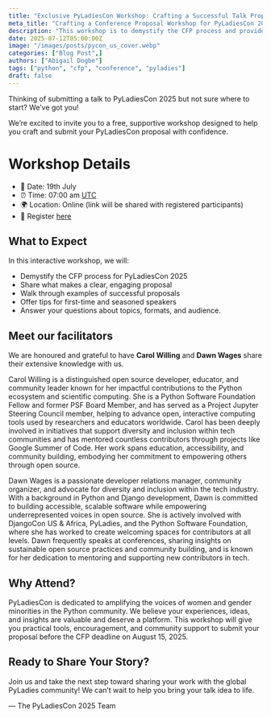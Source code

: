 ```yaml
---
title: "Exclusive PyLadiesCon Workshop: Crafting a Successful Talk Proposal"
meta_title: "Crafting a Conference Proposal Workshop for PyLadiesCon 2025"
description: "This workshop is to demystify the CFP process and provide vaulable tips on crafting a proposal"
date: 2025-07-12T05:00:00Z
image: "/images/posts/pycon_us_cover.webp"
categories: ["Blog Post",]
authors: ["Abigail Dogbe"]
tags: ["python", "cfp", "conference", "pyladies"]
draft: false
---
```


Thinking of submitting a talk to PyLadiesCon 2025 but not sure where to start? We’ve got you!

We’re excited to invite you to a free, supportive workshop designed to help you craft and submit your PyLadiesCon proposal with confidence.
# Workshop Details
- 📅 Date: 19th July
- ⏰ Time: 07:00 am [UTC](https://time.is/UTC)
- 🌍 Location: Online (link will be shared with registered participants)
- 💌 Register [here](https://lu.ma/nkkeq1lz)

## What to Expect
In this interactive workshop, we will:
- Demystify the CFP process for PyLadiesCon 2025
- Share what makes a clear, engaging proposal
- Walk through examples of successful proposals
- Offer tips for first-time and seasoned speakers
- Answer your questions about topics, formats, and audience.

## Meet our facilitators
We are honoured and grateful to have **Carol Willing** and **Dawn Wages** share their extensive knowledge with us.

Carol Willing is a distinguished open source developer, educator, and community leader known for her impactful contributions to the Python ecosystem and scientific computing. She is a Python Software Foundation Fellow and former PSF Board Member, and has served as a Project Jupyter Steering Council member, helping to advance open, interactive computing tools used by researchers and educators worldwide. Carol has been deeply involved in initiatives that support diversity and inclusion within tech communities and has mentored countless contributors through projects like Google Summer of Code. Her work spans education, accessibility, and community building, embodying her commitment to empowering others through open source.

Dawn Wages is a passionate developer relations manager, community organizer, and advocate for diversity and inclusion within the tech industry. With a background in Python and Django development, Dawn is committed to building accessible, scalable software while empowering underrepresented voices in open source. She is actively involved with DjangoCon US & Africa, PyLadies, and the Python Software Foundation, where she has worked to create welcoming spaces for contributors at all levels. Dawn frequently speaks at conferences, sharing insights on sustainable open source practices and community building, and is known for her dedication to mentoring and supporting new contributors in tech.

## Why Attend?
PyLadiesCon is dedicated to amplifying the voices of women and gender minorities in the Python community.
We believe your experiences, ideas, and insights are valuable and deserve a platform.
This workshop will give you practical tools, encouragement, and community support to submit your proposal before the CFP deadline on August 15, 2025.

## Ready to Share Your Story?
Join us and take the next step toward sharing your work with the global PyLadies community!
We can’t wait to help you bring your talk idea to life.

— The PyLadiesCon 2025 Team

